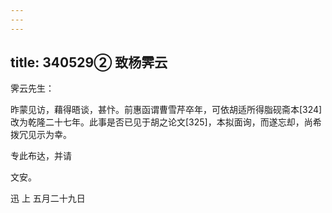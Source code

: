 ```yaml
---
---
---
```

title: 340529② 致杨霁云
---




霁云先生：

昨蒙见访，藉得晤谈，甚忭。前惠函谓曹雪芹卒年，可依胡适所得脂砚斋本[324]改为乾隆二十七年。此事是否已见于胡之论文[325]，本拟面询，而遂忘却，尚希拨冗见示为幸。

专此布达，并请

文安。

迅 上 五月二十九日